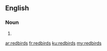 ==English==

===Noun===
{{head|en|noun plural form}}

# {{plural of|redbird|lang=en}}

[[ar:redbirds]]
[[fr:redbirds]]
[[ku:redbirds]]
[[my:redbirds]]